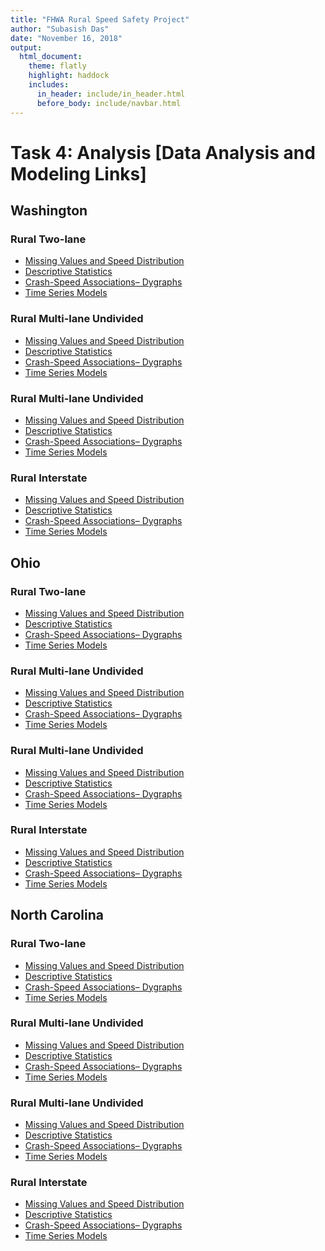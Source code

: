 ```yaml
---
title: "FHWA Rural Speed Safety Project"
author: "Subasish Das"
date: "November 16, 2018"
output:
  html_document:
    theme: flatly
    highlight: haddock
    includes:
      in_header: include/in_header.html
      before_body: include/navbar.html
---
```


# Task 4: Analysis [Data Analysis and Modeling Links]
## **Washington**

### Rural Two-lane
* [Missing Values and Speed Distribution](https://subasish.github.io/pages/FHWA_Rural_Speed_T4_1/html2a/WA_R2_md.html)
* [Descriptive Statistics](https://subasish.github.io/pages/FHWA_Rural_Speed_T4_1/html2a/WA_R2_desSTAT.html)
* [Crash-Speed Associations-- Dygraphs](https://subasish.github.io/pages/FHWA_Rural_Speed_T4_1/html2a/WA_R2_dygraphs.html)
* [Time Series Models](https://subasish.github.io/pages/FHWA_Rural_Speed_T4_1/html2a/WA_R2_ARIMA.html)

### Rural Multi-lane Undivided
* [Missing Values and Speed Distribution](https://subasish.github.io/pages/FHWA_Rural_Speed_T4_1/html2a/WA_RMU_md.html)
* [Descriptive Statistics](https://subasish.github.io/pages/FHWA_Rural_Speed_T4_1/html2a/WA_RMU_desSTAT.html)
* [Crash-Speed Associations-- Dygraphs](https://subasish.github.io/pages/FHWA_Rural_Speed_T4_1/html2a/WA_RMU_dygraphs.html)
* [Time Series Models](https://subasish.github.io/pages/FHWA_Rural_Speed_T4_1/html2a/WA_RMU_ARIMA.html)

### Rural Multi-lane Undivided
* [Missing Values and Speed Distribution](https://subasish.github.io/pages/FHWA_Rural_Speed_T4_1/html2a/WA_RMD_md.html)
* [Descriptive Statistics](https://subasish.github.io/pages/FHWA_Rural_Speed_T4_1/html2a/WA_RMD_desSTAT.html)
* [Crash-Speed Associations-- Dygraphs](https://subasish.github.io/pages/FHWA_Rural_Speed_T4_1/html2a/WA_RMD_dygraphs.html)
* [Time Series Models](https://subasish.github.io/pages/FHWA_Rural_Speed_T4_1/html2a/WA_RMD_ARIMA.html)


### Rural Interstate
* [Missing Values and Speed Distribution](https://subasish.github.io/pages/FHWA_Rural_Speed_T4_1/html2a/WA_RI_md.html)
* [Descriptive Statistics](https://subasish.github.io/pages/FHWA_Rural_Speed_T4_1/html2a/WA_RI_desSTAT.html)
* [Crash-Speed Associations-- Dygraphs](https://subasish.github.io/pages/FHWA_Rural_Speed_T4_1/html2a/WA_RI_dygraphs.html)
* [Time Series Models](https://subasish.github.io/pages/FHWA_Rural_Speed_T4_1/html2a/WA_RI_daily_ARIMA.html)


## **Ohio**
### Rural Two-lane
* [Missing Values and Speed Distribution](https://subasish.github.io/pages/FHWA_Rural_Speed_T4_1/html2a/OH_R2_md.html)
* [Descriptive Statistics](https://subasish.github.io/pages/FHWA_Rural_Speed_T4_1/html2a/OH_R2_desSTAT.html)
* [Crash-Speed Associations-- Dygraphs](https://subasish.github.io/pages/FHWA_Rural_Speed_T4_1/html2a/OH_R2_dygraphs.html)
* [Time Series Models](https://subasish.github.io/pages/FHWA_Rural_Speed_T4_1/html2a/OH_R2_ARIMA.html)

### Rural Multi-lane Undivided
* [Missing Values and Speed Distribution](https://subasish.github.io/pages/FHWA_Rural_Speed_T4_1/html2a/OH_RMU_md.html)
* [Descriptive Statistics](https://subasish.github.io/pages/FHWA_Rural_Speed_T4_1/html2a/OH_RMU_desSTAT.html)
* [Crash-Speed Associations-- Dygraphs](https://subasish.github.io/pages/FHWA_Rural_Speed_T4_1/html2a/OH_RMU_dygraphs.html)
* [Time Series Models](https://subasish.github.io/pages/FHWA_Rural_Speed_T4_1/html2a/OH_RMU_ARIMA.html)

### Rural Multi-lane Undivided
* [Missing Values and Speed Distribution](https://subasish.github.io/pages/FHWA_Rural_Speed_T4_1/html2a/OH_RMD_md.html)
* [Descriptive Statistics](https://subasish.github.io/pages/FHWA_Rural_Speed_T4_1/html2a/OH_RMD_desSTAT.html)
* [Crash-Speed Associations-- Dygraphs](https://subasish.github.io/pages/FHWA_Rural_Speed_T4_1/html2a/OH_RMD_dygraphs.html)
* [Time Series Models](https://subasish.github.io/pages/FHWA_Rural_Speed_T4_1/html2a/OH_RMD_ARIMA.html)


### Rural Interstate
* [Missing Values and Speed Distribution](https://subasish.github.io/pages/FHWA_Rural_Speed_T4_1/html2a/OH_RI_md.html)
* [Descriptive Statistics](https://subasish.github.io/pages/FHWA_Rural_Speed_T4_1/html2a/OH_RI_desSTAT.html)
* [Crash-Speed Associations-- Dygraphs](https://subasish.github.io/pages/FHWA_Rural_Speed_T4_1/html2a/OH_RI_dygraphs.html)
* [Time Series Models](https://subasish.github.io/pages/FHWA_Rural_Speed_T4_1/html2a/OH_RI_daily_ARIMA.html)



## **North Carolina**
### Rural Two-lane
* [Missing Values and Speed Distribution](https://subasish.github.io/pages/FHWA_Rural_Speed_T4_1/html2a/NC_R2_md.html)
* [Descriptive Statistics](https://subasish.github.io/pages/FHWA_Rural_Speed_T4_1/html2a/NC_R2_desSTAT.html)
* [Crash-Speed Associations-- Dygraphs](https://subasish.github.io/pages/FHWA_Rural_Speed_T4_1/html2a/NC_R2_dygraphs.html)
* [Time Series Models](https://subasish.github.io/pages/FHWA_Rural_Speed_T4_1/html2a/NC_R2_ARIMA.html)

### Rural Multi-lane Undivided
* [Missing Values and Speed Distribution](https://subasish.github.io/pages/FHWA_Rural_Speed_T4_1/html2a/NC_RMU_md.html)
* [Descriptive Statistics](https://subasish.github.io/pages/FHWA_Rural_Speed_T4_1/html2a/NC_RMU_desSTAT.html)
* [Crash-Speed Associations-- Dygraphs](https://subasish.github.io/pages/FHWA_Rural_Speed_T4_1/html2a/NC_RMU_dygraphs.html)
* [Time Series Models](https://subasish.github.io/pages/FHWA_Rural_Speed_T4_1/html2a/NC_RMU_ARIMA.html)

### Rural Multi-lane Undivided
* [Missing Values and Speed Distribution](https://subasish.github.io/pages/FHWA_Rural_Speed_T4_1/html2a/NC_RMD_md.html)
* [Descriptive Statistics](https://subasish.github.io/pages/FHWA_Rural_Speed_T4_1/html2a/NC_RMD_desSTAT.html)
* [Crash-Speed Associations-- Dygraphs](https://subasish.github.io/pages/FHWA_Rural_Speed_T4_1/html2a/NC_RMD_dygraphs.html)
* [Time Series Models](https://subasish.github.io/pages/FHWA_Rural_Speed_T4_1/html2a/NC_RMD_ARIMA.html)


### Rural Interstate
* [Missing Values and Speed Distribution](https://subasish.github.io/pages/FHWA_Rural_Speed_T4_1/html2a/NC_RI_md.html)
* [Descriptive Statistics](https://subasish.github.io/pages/FHWA_Rural_Speed_T4_1/html2a/NC_RI_desSTAT.html)
* [Crash-Speed Associations-- Dygraphs](https://subasish.github.io/pages/FHWA_Rural_Speed_T4_1/html2a/NC_RI_dygraphs.html)
* [Time Series Models](https://subasish.github.io/pages/FHWA_Rural_Speed_T4_1/html2a/NC_RI_daily_ARIMA.html)


